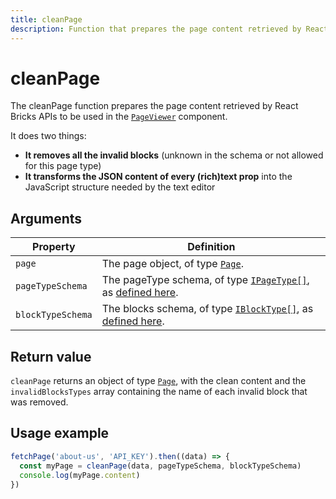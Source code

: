 ```yaml
---
title: cleanPage
description: Function that prepares the page content retrieved by React Bricks APIs to be used in the PageViewer component
---
```


# cleanPage

The cleanPage function prepares the page content retrieved by React Bricks APIs to be used in the [`PageViewer`](/api-reference/components/page-viewer) component.

It does two things:

- **It removes all the invalid blocks** (unknown in the schema or not allowed for this page type)
- **It transforms the JSON content of every (rich)text prop** into the JavaScript structure needed by the text editor

## Arguments

| Property          | Definition                                                                                                                                  |
| ----------------- | ------------------------------------------------------------------------------------------------------------------------------------------- |
| `page`            | The page object, of type [`Page`](/api-reference/types/types/#page).                                                                        |
| `pageTypeSchema`  | The pageType schema, of type [`IPageType[]`](/api-reference/types/interfaces#ipagetype), as [defined here](/docs/configuration/page-types). |
| `blockTypeSchema` | The blocks schema, of type [`IBlockType[]`](/api-reference/types/interfaces#iblocktype), as [defined here](/docs/bricks/schema).            |

## Return value

`cleanPage` returns an object of type [`Page`](/api-reference/types/types/#page), with the clean content and the `invalidBlocksTypes` array containing the name of each invalid block that was removed.

## Usage example

```jsx
fetchPage('about-us', 'API_KEY').then((data) => {
  const myPage = cleanPage(data, pageTypeSchema, blockTypeSchema)
  console.log(myPage.content)
})
```
